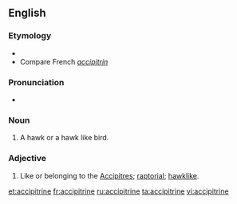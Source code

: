 ==English==

===Etymology===
* {{suffix|accipiter|ine}}
* Compare French ''[[accipitrin]]''

===Pronunciation===
* {{a|US}} {{IPA|/æk.ˈsɪp.ə.tɹaɪn/|/æk.ˈsɪp.ə.tɹɪn/}}

===Noun===
{{en-noun}}

# A hawk or a hawk like bird.

===Adjective===
{{en-adj}}

# {{context|zoology|ornithology}} Like or belonging to the [[accipitres|Accipitres]]; [[raptorial]]; [[hawklike]].

[[et:accipitrine]]
[[fr:accipitrine]]
[[ru:accipitrine]]
[[ta:accipitrine]]
[[vi:accipitrine]]